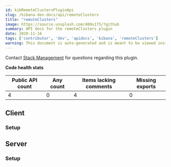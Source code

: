 ```yaml
---
id: kibRemoteClustersPluginApi
slug: /kibana-dev-docs/api/remoteClusters
title: "remoteClusters"
image: https://source.unsplash.com/400x175/?github
summary: API docs for the remoteClusters plugin
date: 2020-11-16
tags: ['contributor', 'dev', 'apidocs', 'kibana', 'remoteClusters']
warning: This document is auto-generated and is meant to be viewed inside our experimental, new docs system. Reach out in #docs-engineering for more info.
---
```




Contact [Stack Management](https://github.com/orgs/elastic/teams/kibana-stack-management) for questions regarding this plugin.

**Code health stats**

| Public API count  | Any count | Items lacking comments | Missing exports |
|-------------------|-----------|------------------------|-----------------|
| 4 | 0 | 4 | 0 |

## Client

### Setup
<DocDefinitionList data={[remoteClustersObj.client.setup]}/>

## Server

### Setup
<DocDefinitionList data={[remoteClustersObj.server.setup]}/>


